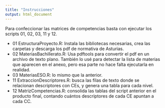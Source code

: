 ```yaml
---
title: "Instrucciones"
output: html_document
---
```


Para confeccionar las matrices de competencias basta con ejecutar los scripts 01, 02, 03, 11 y 12.

+ 01 EstructuraProyecto.R: Instala las bibliotecas necesarias, crea las carpetas y descarga los pdf de normativa de Asturias.
+ 02 MateriasBachillerato.R: Usa pdftools para convertir el pdf en un archivo de texto plano. También lo usé para detectar la lista de materias que aparecen en el anexo, pero esa parte no hace falta ejecutarla en realidad.
+ 03 MateriasESO.R: lo mismo que la anterior.
+ 11 ExtraccionDescriptores.R: busca las filas de texto donde se relacionan descriptores con CEs, y genera una tabla para cada nivel.
+ 12 MatrizCompetencias.R: consolida las tablas del script anterior en el producto final, contando cuántos descriptores de cada CE apuntan a cada CC.

